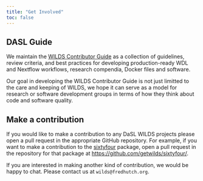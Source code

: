 ```yaml
---
title: "Get Involved"
toc: false
---
```


## DASL Guide

We maintain the [WILDS Contributor Guide][guide] as a collection of guidelines,
review criteria, and best practices for developing production-ready WDL and 
Nextflow workflows, research compendia, Docker files and software.

Our goal in developing the WILDS Contributor Guide is not just limitted to the
care and keeping of WILDS, we hope it can serve as a model for research or
software development groups in terms of how they think about code and software
quality.

## Make a contribution

If you would like to make a contribution to any DaSL WILDS projects please open 
a pull request in the appropriate GitHub repository. For example, if you want to 
make a contribution to the [sixtyfour][six] package, open a pull request in 
the repository for that package at <https://github.com/getwilds/sixtyfour/>.

If you are interested in making another kind of contribution, we would be happy
to chat. Please contact us at `wilds@fredhutch.org`.


[guide]: https://getwilds.org/guide/
[six]: https://github.com/getwilds/sixtyfour/
